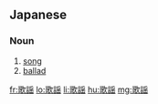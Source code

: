 {{also|歌謠|歌谣}}
==Japanese==
{{ja-kanjitab|か|よう|yomi=o}}

===Noun===
{{ja-noun|かよう}}

# [[song]]
# [[ballad]]

[[fr:歌謡]]
[[lo:歌謡]]
[[li:歌謡]]
[[hu:歌謡]]
[[mg:歌謡]]